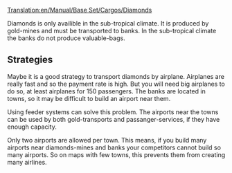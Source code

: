 [[Translation:en/Manual/Base Set/Cargos/Diamonds]]
{{en/Manual/Base Set/Cargos/Cargo|
name=Diamonds|
image=en/Manual/Base Set/Cargos/Diamonds.png|
produced=[[en/Manual/Base Set/Industries/Diamond Mine]]|
accepted=[[en/Manual/Base Set/Industries/Bank]]
}}


Diamonds is only availible in the sub-tropical climate. It is produced by gold-mines and must be transported to banks. In the sub-tropical climate the banks do not produce valuable-bags.

== Strategies ==
Maybe it is a good strategy to transport diamonds by airplane. Airplanes are really fast and so the payment rate is high. But you will need big airplanes to do so, at least airplanes for 150 passengers. The banks are located in towns, so it may be difficult to build an airport near them.

Using feeder systems can solve this problem. The airports near the towns can be used by both gold-transports and passanger-services, if they have enough capacity.

Only two airports are allowed per town. This means, if you build many airports near diamonds-mines and banks your competitors cannot build so many airports. So on maps with few towns, this prevents them from creating many airlines.